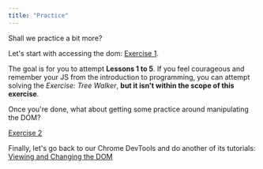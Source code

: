 ```yaml
---
title: "Practice"
---
```


Shall we practice a bit more?

Let's start with accessing the dom: [Exercise 1](https://dom-tutorials.appspot.com/static/1.html).

The goal is for you to attempt **Lessons 1 to 5**. If you feel courageous and remember your JS from the introduction to programming, you can attempt solving the *Exercise: Tree Walker*, **but it isn't within the scope of this exercise**.

Once you're done, what about getting some practice around manipulating the DOM?

[Exercise 2](https://dom-tutorials.appspot.com/static/2.html)

Finally, let's go back to our Chrome DevTools and do another of its tutorials:
[Viewing and Changing the DOM](https://developer.chrome.com/docs/devtools/dom/)